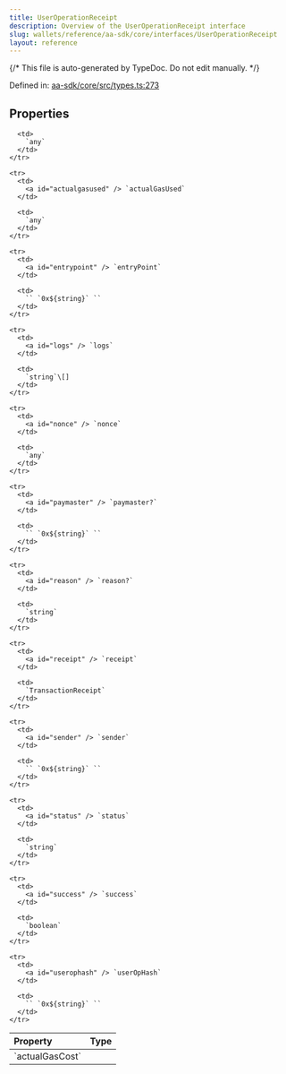 ```yaml
---
title: UserOperationReceipt
description: Overview of the UserOperationReceipt interface
slug: wallets/reference/aa-sdk/core/interfaces/UserOperationReceipt
layout: reference
---
```


{/* This file is auto-generated by TypeDoc. Do not edit manually. */}

Defined in: [aa-sdk/core/src/types.ts:273](https://github.com/alchemyplatform/aa-sdk/blob/0cc60e9f694c242d91befdaa2f26cdec3ee389c5/aa-sdk/core/src/types.ts#L273)

## Properties

<table>
  <thead>
    <tr>
      <th align="left">Property</th>
      <th align="left">Type</th>
    </tr>
  </thead>

  <tbody>
    <tr>
      <td>
        <a id="actualgascost" /> `actualGasCost`
      </td>

      <td>
        `any`
      </td>
    </tr>

    <tr>
      <td>
        <a id="actualgasused" /> `actualGasUsed`
      </td>

      <td>
        `any`
      </td>
    </tr>

    <tr>
      <td>
        <a id="entrypoint" /> `entryPoint`
      </td>

      <td>
        `` `0x${string}` ``
      </td>
    </tr>

    <tr>
      <td>
        <a id="logs" /> `logs`
      </td>

      <td>
        `string`\[]
      </td>
    </tr>

    <tr>
      <td>
        <a id="nonce" /> `nonce`
      </td>

      <td>
        `any`
      </td>
    </tr>

    <tr>
      <td>
        <a id="paymaster" /> `paymaster?`
      </td>

      <td>
        `` `0x${string}` ``
      </td>
    </tr>

    <tr>
      <td>
        <a id="reason" /> `reason?`
      </td>

      <td>
        `string`
      </td>
    </tr>

    <tr>
      <td>
        <a id="receipt" /> `receipt`
      </td>

      <td>
        `TransactionReceipt`
      </td>
    </tr>

    <tr>
      <td>
        <a id="sender" /> `sender`
      </td>

      <td>
        `` `0x${string}` ``
      </td>
    </tr>

    <tr>
      <td>
        <a id="status" /> `status`
      </td>

      <td>
        `string`
      </td>
    </tr>

    <tr>
      <td>
        <a id="success" /> `success`
      </td>

      <td>
        `boolean`
      </td>
    </tr>

    <tr>
      <td>
        <a id="userophash" /> `userOpHash`
      </td>

      <td>
        `` `0x${string}` ``
      </td>
    </tr>

  </tbody>
</table>
